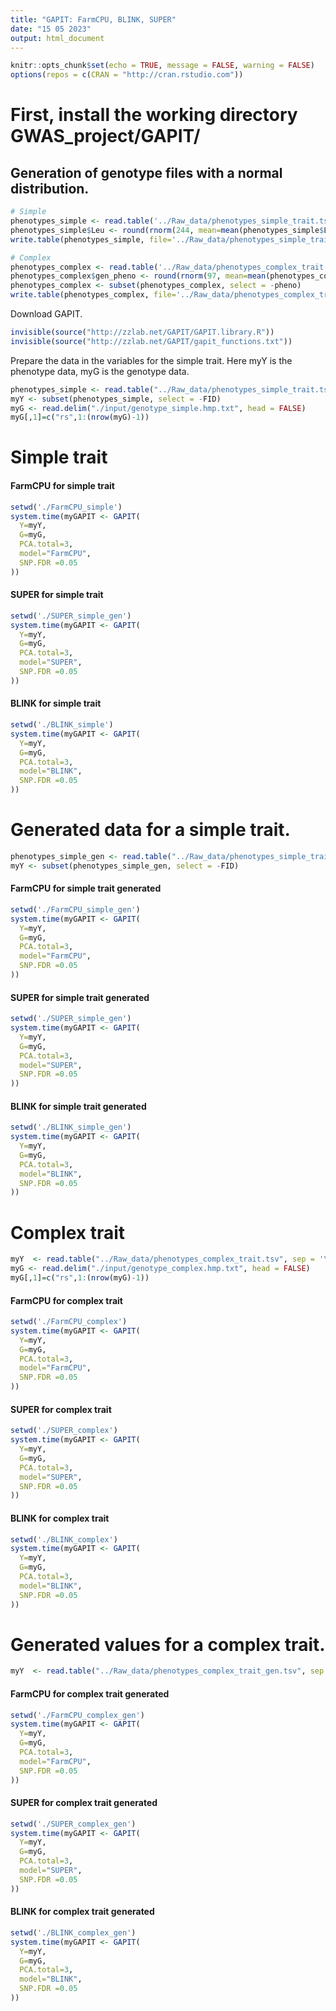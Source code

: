 ```yaml
---
title: "GAPIT: FarmCPU, BLINK, SUPER"
date: "15 05 2023"
output: html_document
---
```


```r
knitr::opts_chunk$set(echo = TRUE, message = FALSE, warning = FALSE)
options(repos = c(CRAN = "http://cran.rstudio.com"))
```
# First, install the working directory GWAS_project/GAPIT/

## Generation of genotype files with a normal distribution.
```r
# Simple
phenotypes_simple <- read.table('../Raw_data/phenotypes_simple_trait.tsv', header = TRUE, sep='\t')
phenotypes_simple$Leu <- round(rnorm(244, mean=mean(phenotypes_simple$Leu, na.rm = T), sd=sd(phenotypes_simple$Leu, na.rm = T)), 1)
write.table(phenotypes_simple, file='../Raw_data/phenotypes_simple_trait_gen.tsv', quote=FALSE, sep='\t', row.names=FALSE)

# Complex
phenotypes_complex <- read.table('../Raw_data/phenotypes_complex_trait.tsv', header = TRUE, sep='\t')
phenotypes_complex$gen_pheno <- round(rnorm(97, mean=mean(phenotypes_complex$pheno, na.rm = T), sd=sd(phenotypes_complex$pheno, na.rm = T)), 1)
phenotypes_complex <- subset(phenotypes_complex, select = -pheno)
write.table(phenotypes_complex, file='../Raw_data/phenotypes_complex_trait_gen.tsv', quote=FALSE, sep='\t', row.names=FALSE)
```
Download GAPIT.
```r
invisible(source("http://zzlab.net/GAPIT/GAPIT.library.R"))
invisible(source("http://zzlab.net/GAPIT/gapit_functions.txt"))
```
Prepare the data in the variables for the simple trait. Here myY is the phenotype data, myG is the genotype data.
```r
phenotypes_simple <- read.table("../Raw_data/phenotypes_simple_trait.tsv", sep = '\t', head = TRUE)
myY <- subset(phenotypes_simple, select = -FID)
myG <- read.delim("./input/genotype_simple.hmp.txt", head = FALSE)
myG[,1]=c("rs",1:(nrow(myG)-1))
```
# Simple trait
#### FarmCPU for simple trait
```r
setwd('./FarmCPU_simple')
system.time(myGAPIT <- GAPIT(
  Y=myY,
  G=myG,
  PCA.total=3, 
  model="FarmCPU",
  SNP.FDR =0.05
))
```
#### SUPER for simple trait
```r
setwd('./SUPER_simple_gen')
system.time(myGAPIT <- GAPIT(
  Y=myY,
  G=myG,
  PCA.total=3, 
  model="SUPER",
  SNP.FDR =0.05
))
```
#### BLINK for simple trait
```r
setwd('./BLINK_simple')
system.time(myGAPIT <- GAPIT(
  Y=myY,
  G=myG,
  PCA.total=3, 
  model="BLINK",
  SNP.FDR =0.05
))
```
# Generated data for a simple trait.
```r
phenotypes_simple_gen <- read.table("../Raw_data/phenotypes_simple_trait_gen.tsv", sep = '\t', head = TRUE)
myY <- subset(phenotypes_simple_gen, select = -FID)
```
#### FarmCPU for simple trait generated
```r
setwd('./FarmCPU_simple_gen')
system.time(myGAPIT <- GAPIT(
  Y=myY,
  G=myG,
  PCA.total=3, 
  model="FarmCPU",
  SNP.FDR =0.05
))
```
#### SUPER for simple trait generated
```r
setwd('./SUPER_simple_gen')
system.time(myGAPIT <- GAPIT(
  Y=myY,
  G=myG,
  PCA.total=3, 
  model="SUPER",
  SNP.FDR =0.05
))
```
#### BLINK for simple trait generated
```r
setwd('./BLINK_simple_gen')
system.time(myGAPIT <- GAPIT(
  Y=myY,
  G=myG,
  PCA.total=3, 
  model="BLINK",
  SNP.FDR =0.05
))
```
# Complex trait
```r
myY  <- read.table("../Raw_data/phenotypes_complex_trait.tsv", sep = '\t', head = TRUE)
myG <- read.delim("./input/genotype_complex.hmp.txt", head = FALSE)
myG[,1]=c("rs",1:(nrow(myG)-1))
```
#### FarmCPU for complex trait
```r
setwd('./FarmCPU_complex')
system.time(myGAPIT <- GAPIT(
  Y=myY,
  G=myG,
  PCA.total=3, 
  model="FarmCPU",
  SNP.FDR =0.05
))
```
#### SUPER for complex trait
```r
setwd('./SUPER_complex')
system.time(myGAPIT <- GAPIT(
  Y=myY,
  G=myG,
  PCA.total=3, 
  model="SUPER",
  SNP.FDR =0.05
))
```
#### BLINK for complex trait
```r
setwd('./BLINK_complex')
system.time(myGAPIT <- GAPIT(
  Y=myY,
  G=myG,
  PCA.total=3, 
  model="BLINK",
  SNP.FDR =0.05
))
```
# Generated values for a complex trait.
```r
myY  <- read.table("../Raw_data/phenotypes_complex_trait_gen.tsv", sep = '\t', head = TRUE)
```
#### FarmCPU for complex trait generated
```r
setwd('./FarmCPU_complex_gen')
system.time(myGAPIT <- GAPIT(
  Y=myY,
  G=myG,
  PCA.total=3, 
  model="FarmCPU",
  SNP.FDR =0.05
))
```
#### SUPER for complex trait generated
```r
setwd('./SUPER_complex_gen')
system.time(myGAPIT <- GAPIT(
  Y=myY,
  G=myG,
  PCA.total=3, 
  model="SUPER",
  SNP.FDR =0.05
))
```
#### BLINK for complex trait generated
```r
setwd('./BLINK_complex_gen')
system.time(myGAPIT <- GAPIT(
  Y=myY,
  G=myG,
  PCA.total=3, 
  model="BLINK",
  SNP.FDR =0.05
))
```
